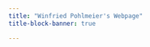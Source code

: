```yaml
---
title: "Winfried Pohlmeier's Webpage"
title-block-banner: true

---
```





<!--
This is a Quarto website.
To learn more about Quarto websites visit <https://quarto.org/docs/websites>.
-->


```         
```
